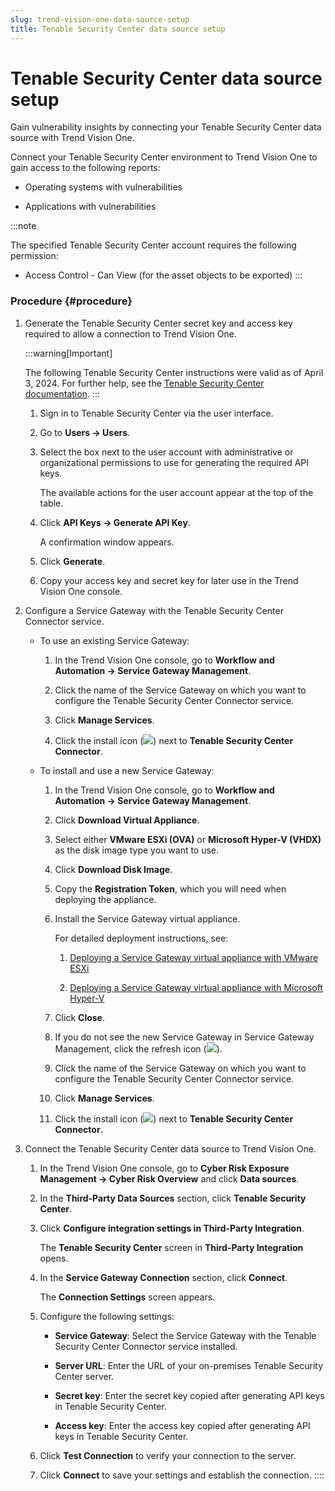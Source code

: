 ```yaml
---
slug: trend-vision-one-data-source-setup
title: Tenable Security Center data source setup
---
```

# Tenable Security Center data source setup

Gain vulnerability insights by connecting your Tenable Security Center data source with Trend Vision One.

Connect your Tenable Security Center environment to Trend Vision One to gain access to the following reports:

- Operating systems with vulnerabilities

- Applications with vulnerabilities

:::note

The specified Tenable Security Center account requires the following permission:

- Access Control - Can View (for the asset objects to be exported)
:::

### Procedure {#procedure}

1.  Generate the Tenable Security Center secret key and access key required to allow a connection to Trend Vision One.

    :::warning[Important]

    The following Tenable Security Center instructions were valid as of April 3, 2024. For further help, see the [Tenable Security Center documentation](https://docs.tenable.com/security-center.htm).
    :::

    1.  Sign in to Tenable Security Center via the user interface.

    2.  Go to **Users → Users**.

    3.  Select the box next to the user account with administrative or organizational permissions to use for generating the required API keys.

        The available actions for the user account appear at the top of the table.

    4.  Click **API Keys → Generate API Key**.

        A confirmation window appears.

    5.  Click **Generate**.

    6.  Copy your access key and secret key for later use in the Trend Vision One console.

2.  Configure a Service Gateway with the Tenable Security Center Connector service.

    - To use an existing Service Gateway:

      1.  In the Trend Vision One console, go to **Workflow and Automation → Service Gateway Management**.

      2.  Click the name of the Service Gateway on which you want to configure the Tenable Security Center Connector service.

      3.  Click **Manage Services**.

      4.  Click the install icon (![](/images/SG2_install_icon=GUID-feef28dd-2ddb-4093-b4e4-5455a0b110bb.webp)) next to **Tenable Security Center Connector**.

    - To install and use a new Service Gateway:

      1.  In the Trend Vision One console, go to **Workflow and Automation → Service Gateway Management**.

      2.  Click **Download Virtual Appliance**.

      3.  Select either **VMware ESXi (OVA)** or **Microsoft Hyper-V (VHDX)** as the disk image type you want to use.

      4.  Click **Download Disk Image**.

      5.  Copy the **Registration Token**, which you will need when deploying the appliance.

      6.  Install the Service Gateway virtual appliance.

          For detailed deployment instructions, see:

          1.  [Deploying a Service Gateway virtual appliance with VMware ESXi](sg-virtual-app-vmware-esxi.mdx)

          2.  [Deploying a Service Gateway virtual appliance with Microsoft Hyper-V](deploy-virtual-appliance-ms-hyper-v.mdx)

      7.  Click **Close**.

      8.  If you do not see the new Service Gateway in Service Gateway Management, click the refresh icon (![](/images/refresh=5bd75452-c2fb-43ed-90e6-7b552fdc5dd2.webp)).

      9.  Click the name of the Service Gateway on which you want to configure the Tenable Security Center Connector service.

      10. Click **Manage Services**.

      11. Click the install icon (![](/images/SG2_install_icon=GUID-feef28dd-2ddb-4093-b4e4-5455a0b110bb.webp)) next to **Tenable Security Center Connector**.

3.  Connect the Tenable Security Center data source to Trend Vision One.

    1.  In the Trend Vision One console, go to **Cyber Risk Exposure Management → Cyber Risk Overview** and click **Data sources**.

    2.  In the **Third-Party Data Sources** section, click **Tenable Security Center**.

    3.  Click **Configure integration settings in Third-Party Integration**.

        The **Tenable Security Center** screen in **Third-Party Integration** opens.

    4.  In the **Service Gateway Connection** section, click **Connect**.

        The **Connection Settings** screen appears.

    5.  Configure the following settings:

        - **Service Gateway**: Select the Service Gateway with the Tenable Security Center Connector service installed.

        - **Server URL**: Enter the URL of your on-premises Tenable Security Center server.

        - **Secret key**: Enter the secret key copied after generating API keys in Tenable Security Center.

        - **Access key**: Enter the access key copied after generating API keys in Tenable Security Center.

    6.  Click **Test Connection** to verify your connection to the server.

    7.  Click **Connect** to save your settings and establish the connection.
::::
